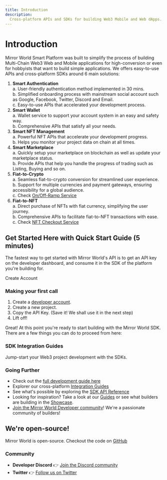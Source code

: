 ```yaml
---
title: Introduction
description:
  Cross-platform APIs and SDKs for building Web3 Mobile and Web dApps.
---
```


# Introduction

Mirror World Smart Platform was built to simplify the process of building Multi-Chain Web3 Web and Mobile applications for high-conversion or even for hobbyists that want to build simple applications. We offers easy-to-use APIs and cross-platform SDKs around 6 main solutions:

1. **Smart Authentication**  
    a. User-friendly authentication method implemented in 30 mins.  
    b. Simplified onboarding process with mainstream social account such as Google, Facebook, Twitter, Discord and Email.  
    c. Easy-to-use APIs that accelerated your development process.  
2. **Smart Wallet**  
    a. Wallet service to support your account system in an easy and safety way.  
    b. Comprehensive APIs that satisfy all your needs.  
3. **Smart NFT Management**  
    a. Powerful NFT APIs that accelerate your development progress.  
    b. Helps you monitor your project data on chain at all times.   
4. **Smart Marketplace**  
    a. Quickly setup your marketplace on blockchain as well as update your marketplace status.  
    b. Provide APIs that help you handle the progress of trading such as Listing, Buying and so on.  
5. **Fiat-to-Crypto**  
    a. Seamless fiat-to-crypto conversion for streamlined user experience.   
    b. Support for multiple currencies and payment gateways, ensuring accessibility for a global audience.  
    c. Check [On/Off-Ramp Service](https://docs-mirrorworld-ec8lbtpzx-mirror-world.vercel.app/docs/guides/how-to-use-token-on-ramp-service)  
6. **Fiat-to-NFT**  
    a. Direct purchase of NFTs with fiat currency, simplifying the user journey.  
    b. Comprehensive APIs to facilitate fiat-to-NFT transactions with ease.  
    c. Check [NFT Checkout Service ](https://docs-mirrorworld-ec8lbtpzx-mirror-world.vercel.app/docs/guides/integrate-nft-fiat-checkout-using-mirror-world)  

## Get Started Here with Quick Start Guide (5 minutes)

The fastest way to get started with Mirror World's API is to get an API key on the developer dashboard, and consume it in the SDK of the platform you're building for.

<InlineButtonLink size="sm" href="https://app.mirrorworld.fun" px={3}>
  Create Account
</InlineButtonLink>

### Making your first call

1. Create a [developer account](https://app.mirrorworld.fun).
2. Create a new project.
3. Copy the API Key. (Save it! We shall use it in the next step)
4. Lift off!

<CodeSnippet id="introduction/first-call.mdx" />

Great! At this point you're ready to start building with the Mirror World SDK. There are a few things you can do to proceed from here:

### SDK Integration Guides
Jump-start your Web3 project development with the SDKs.
<IntegrationCardsMinimal />

### Going Further
- Check out the [full development guide here](/overview/development-guide)
- Explorer our cross-platform [Integration Guides](/integration)
- See what's possible by exploring the [SDK API Reference](/api-reference)
- Looking for inspiration? Take a look at our [Guides](/guides) or see what builders are building in the [Showcase](/showcase).
- [Join the Mirror World Developer community](https://mirrorworld.fun/discord)! We're a passionate community of builders!

## We're open-source!
Mirror World is open-source. Checkout the code on [GitHub](https://mirrorworld.fun/github) 

### Community
- **Developer Discord** 👉
  [Join the Discord community](https://mirrorworld.fun/discord)
- **Twitter** 👉 [Follow us on Twitter](https://mirrorworld.fun/twitter)
